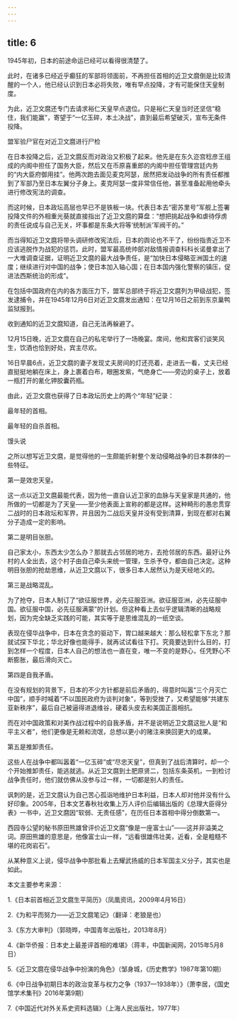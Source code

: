 ```yaml
---
---
---
```

title: 6
---



1945年初，日本的前途命运已经可以看得很清楚了。

此时，在诸多已经近乎癫狂的军部将领面前，不再担任首相的近卫文麿倒是比较清醒的一个人，他已经认识到日本必将失败，唯有早点投降，才有可能保住天皇制度。

为此，近卫文麿还专门去请求裕仁天皇早点退位。只是裕仁天皇当时还坚信“稳住，我们能赢”，寄望于“一亿玉碎，本土决战”，直到最后希望破灭，宣布无条件投降。

盟军验尸官在对近卫文麿进行尸检



在日本投降之后，近卫文麿反而对政治又积极了起来。他先是在东久迩宫稔彦王组成的内阁中担任了国务大臣，然后又在币原喜重郎的内阁中担任管理宫廷内务的“内大臣府御用挂”。他两次跑去面见麦克阿瑟，居然把发动战争的所有责任都推到了军部乃至日本左翼分子身上。麦克阿瑟一度非常信任他，甚至准备起用他牵头进行修改宪法的调查。

而这时候，日本政坛高层也早已不是铁板一块。代表日本去“密苏里号”军舰上签署投降文件的外相重光葵就直接指出了近卫文麿的算盘：“想把挑起战争和虐待俘虏的责任说成与自己无关，坏事都是东条大将等‘统制派’军阀干的。”

而当得知近卫文麿将带头调研修改宪法后，日本的舆论也不干了，纷纷指责近卫不应该逃脱作为战犯的惩罚。此时，盟军最高统帅部对敌情报调查科科长诺曼拿出了一大堆调查证据，证明近卫文麿的最大战争责任，是“加快日本侵略亚洲国土的速度；继续进行对中国的战争；使日本加入轴心国；在日本国内强化警察的镇压，促进法西斯统治的形成”。

在包括中国政府在内的各方面压力下，盟军总部终于将近卫文麿列为甲级战犯，签发逮捕令，并在1945年12月6日对近卫文麿发出通知：在12月16日之前到东京巢鸭监狱报到。

收到通知的近卫文麿知道，自己无法再躲避了。

12月15日晚，近卫文麿在自己的私宅举行了一场晚宴。席间，他和宾客们谈笑风生，饮酒也恰到好处，宾主尽欢。

16日早晨6点，近卫文麿的妻子发现丈夫房间的灯还亮着，走进去一看，丈夫已经直挺挺地躺在床上，身上裹着白布，眼圈发紫，气绝身亡——旁边的桌子上，放着一瓶打开的氰化钾胶囊药瓶。

由此，近卫文麿也获得了日本政坛历史上的两个“年轻”纪录：

最年轻的首相。

最年轻的自杀首相。

馒头说

之所以想写近卫文麿，是觉得他的一生颇能折射整个发动侵略战争的日本群体的一些特征。

第一是效忠天皇。

这一点以近卫文麿最能代表，因为他一直自认近卫家的血脉与天皇家是共通的，他所做的一切都是为了天皇——至少他表面上宣称的都是这样。这种畸形的愚忠贯穿二战时的日本政坛和军界，并且因为二战后天皇并没有受到清算，到现在都对右翼分子造成一定的影响。

第二是明目张胆。

自己家太小，东西太少怎么办？那就去占邻居的地方，去抢邻居的东西。最好让外村的人全出去，这个村子由自己牵头来统一管理，生杀予夺，都由自己决定。这种明目张胆的抢劫思维，从近卫文麿以下，很多日本人居然认为是天经地义的。

第三是战略混乱。

为了抢夺，日本人制订了“欲征服世界，必先征服亚洲。欲征服亚洲，必先征服中国。欲征服中国，必先征服满蒙”的计划。但这种看上去似乎逻辑清晰的战略规划，因为完全缺乏实践的可能，其实等于是思维混乱的一纸空谈。

表现在侵华战争中，日本在贪念的驱动下，胃口越来越大：那么轻松拿下东北？那就试探下华北；华北好像也能得手，就再试试看往下打。究竟要达到什么目的，打到怎样一个程度，日本人自己的想法也一直在变，唯一不变的是野心，任凭野心不断膨胀，最后滑向灭亡。

第四是自我矛盾。

在没有规划的背景下，日本的不少方针都是前后矛盾的，得意时叫嚣“三个月灭亡中国”，顺手时喊着“不以国民政府为谈判对象”，等到受挫了，又希望能够“共建东亚新秩序”，最后自己被逼得进退维谷，硬着头皮去和美国正面相抗。

而在对中国政策和对美作战过程中的自我矛盾，并不是说明近卫文麿这批人是“和平主义者”，他们更像是无赖和流氓，总想以更小的赌注来换回更大的成果。

第五是推卸责任。

这些人在战争中都叫嚣着“一亿玉碎”或“尽忠天皇”，但真到了战后清算时，却一个个开始推卸责任，能逃就逃。从近卫文麿到土肥原贤二，包括东条英机，一到检讨战争责任时，他们就仿佛从没参与过一样，一切都是别人的责任。

讽刺的是，近卫文麿认为自己苦心孤诣地维护日本利益，日本人却对他并没有什么好印象。2005年，日本文艺春秋社收集上万人评价后编辑出版的《总理大臣得分表》一书中，近卫文麿因“软弱、无责任感”，在历任日本首相中得分倒数第一。

西园寺公望的秘书原田熊雄曾评价近卫文麿“像是一座富士山”——这并非溢美之词。原田熊雄的意思是，他像富士山一样，“远看很雄伟壮美，近看，全是粗糙不堪的花岗岩石”。

从某种意义上说，侵华战争中那批看上去耀武扬威的日本军国主义分子，其实也是如此。

本文主要参考来源：

1.《日本前首相近卫文麿生平简历》（凤凰资讯，2009年4月16日）

2.《为和平而努力——近卫文麿笔记》（翻译：老狼是也）

3.《东方大审判》（郭晓晔，中国青年出版社，2013年8月）

4.《新华侨报：日本史上最差评首相的难堪》（蒋丰，中国新闻网，2015年5月8日）

5.《近卫文麿在侵华战争中扮演的角色》（邹身城，《历史教学》1987年第10期）

6.《中日战争初期日本的政治变革与权力之争（1937—1938年）》（萧李居，《国史馆学术集刊》2016年第9期）

7.《中国近代对外关系史资料选辑》（上海人民出版社，1977年）
